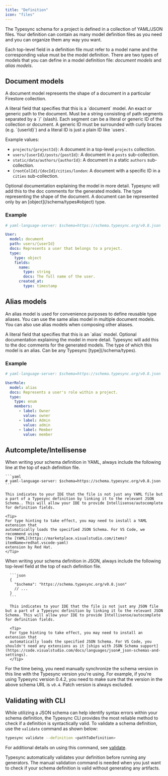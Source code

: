 ```yaml
---
title: "Definition"
icon: "files"
---
```


The Typesync schema for a project is defined in a collection of YAML/JSON files. Your definition can contain as many model definition files as you need and you can organize them any way you want.

Each top-level field in a definition file must refer to a model name and the corresponding value must be the model definition. There are two types of models that you can define in a model definition file: _document models_ and _alias models_.

## Document models

A document model represents the shape of a document in a particular Firestore collection.

<ParamField path="model" type='"document"' required>
  A literal field that specifies that this is a `document` model.
</ParamField>

<ParamField path="path" type="string" required>
An exact or generic path to the document. Must be a string consisting of path segments separated by a `/` (slash). Each segment can be a literal or generic ID of the collection or document. A generic ID must be surrounded with curly braces (e.g. `{userId}`) and a literal ID is just a plain ID like `users`.

Example values:

- `projects/{projectId}`: A document in a top-level `projects` collection.
- `users/{userId}/posts/{postId}`: A document in a `posts` sub-collection.
- `static/data/authors/{authorId}`: A document in a static `authors` sub-collection.
- `{rootColId}/{docId}/cities/london`: A document with a specific ID in a `cities` sub-collection.

</ParamField>

<ParamField path="docs" type="string">
  Optional documentation explaining the model in more detail. Typesync will add
  this to the doc comments for the generated models.
</ParamField>

<ParamField path="type" type="hash" required>
  The type representing the shape of the document. A document can be represented
  only by an [object](/schema/types#object) type.
</ParamField>

### Example

```yaml user.yml
# yaml-language-server: $schema=https://schema.typesync.org/v0.8.json

User:
  model: document
  path: users/{userId}
  docs: Represents a user that belongs to a project.
  type:
    type: object
    fields:
      name:
        type: string
        docs: The full name of the user.
      created_at:
        type: timestamp
```

## Alias models

An alias model is used for convenience purposes to define reusable type aliases. You can use the same alias model in multiple document models. You can also use alias models when composing other aliases.

<ParamField path="model" type='"alias"' required>
  A literal field that specifies that this is an `alias` model.
</ParamField>

<ParamField path="docs" type="string">
  Optional documentation explaining the model in more detail. Typesync will add
  this to the doc comments for the generated models.
</ParamField>

<ParamField path="type" type="string | hash" required>
  The type of which this model is an alias. Can be any Typesync
  [type](/schema/types).
</ParamField>

### Example

```yaml user.yml
# yaml-language-server: $schema=https://schema.typesync.org/v0.8.json

UserRole:
  model: alias
  docs: Represents a user's role within a project.
  type:
    type: enum
    members:
      - label: Owner
        value: owner
      - label: Admin
        value: admin
      - label: Member
        value: member
```

## Autcomplete/Intellisense

<Tabs>
  <Tab title="YAML definition">
    When writing your schema definition in YAML, always include the following line at the top
    of each definition file.

    ```yaml
    # yaml-language-server: $schema=https://schema.typesync.org/v0.8.json
    ```

    This indicates to your IDE that the file is not just any YAML file but a part of a Typesync definition by linking it to the relevant JSON Schema.. This will allow your IDE to provide Intellisense/autocomplete for definition fields.

    <Tip>
    For type hinting to take effect, you may need to install a YAML extension that
    automatically loads the specified JSON Schema. For VS Code, we recommend using
    the [YAML](https://marketplace.visualstudio.com/items?itemName=redhat.vscode-yaml)
    extension by Red Hat.
    </Tip>

  </Tab>

  <Tab title="JSON definition">
    When writing your schema definition in JSON, always include the following top-level field at the top
    of each definition file.

      ```json
      {
        "$schema": "https://schema.typesync.org/v0.8.json"
        // ...
      }
      ```

      This indicates to your IDE that the file is not just any JSON file but a part of a Typesync definition by linking it to the relevant JSON Schema. This will allow your IDE to provide Intellisense/autocomplete for definition fields.

      <Tip>
      For type hinting to take effect, you may need to install an extension that
      automatically loads the specified JSON Schema. For VS Code, you shouldn't need any extensions as it [ships with JSON Schema support](https://code.visualstudio.com/docs/languages/json#_json-schemas-and-settings).
      </Tip>

  </Tab>
</Tabs>

For the time being, you need manually synchronize the schema version in this
line with the Typesync version you're using. For example, if you're using
Typesync version 0.4.2, you need to make sure that the version in the above
schema URL is `v0.4`. Patch version is always excluded.

## Validating with CLI

While utilizing a JSON schema can help identify syntax errors within your schema definition, the Typesync CLI provides the most reliable method to check if a definition is syntactically valid. To validate a schema definition, use the `validate` command as shown below:

```bash
typesync validate --definition <pathToDefinition>
```

For additional details on using this command, see [validate](/cli/validate).

<Note>

Typesync automatically validates your definition before running any generators. The manual validation command is needed when you just want to check if your schema definition is valid without generating any artifacts.

</Note>
